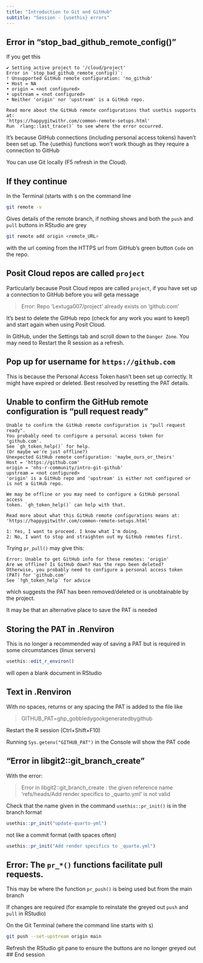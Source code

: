 ```yaml
---
title: "Introduction to Git and GitHub"
subtitle: "Session - {usethis} errors"
---
```


## Error in "stop_bad_github_remote_config()"

If you get this

```
✔ Setting active project to '/cloud/project'
Error in `stop_bad_github_remote_config()`:
! Unsupported GitHub remote configuration: 'no_github'
• Host = NA
• origin = <not configured>
• upstream = <not configured>
• Neither 'origin' nor 'upstream' is a GitHub repo.

Read more about the GitHub remote configurations that usethis supports at:
'https://happygitwithr.com/common-remote-setups.html'
Run `rlang::last_trace()` to see where the error occurred.
```

It's because GitHub connections (including personal access tokens) haven't been set up.
The {usethis} functions won't work though as they require a connection to GitHub

You can use Git locally (F5 refresh in the Cloud).

## If they continue

In the Terminal (starts with `$` on the command line

```bash
git remote -v
```

Gives details of the remote branch, if nothing shows and both the `push` and `pull` buttons in RStudio are grey

```bash
git remote add origin <remote_URL>
```

with the url coming from the HTTPS url from GitHub's green button `Code` on the repo.

## Posit Cloud repos are called `project`

Particularly because Posit Cloud repos are called `project`, if you have set up a connection to GitHub before you will geta message

> Error: Repo 'Lextuga007/project' already exists on 'github.com'

It's best to delete the GitHub repo (check for any work you want to keep!) and start again when using Posit Cloud.

In GitHub, under the Settings tab and scroll down to the `Danger Zone`.
You may need to Restart the R session as a refresh.

## Pop up for username for `https://github.com`

This is because the Personal Access Token hasn't been set up correctly.
It might have expired or deleted. 
Best resolved by resetting the PAT details.

## Unable to confirm the GitHub remote configuration is "pull request ready"

```
Unable to confirm the GitHub remote configuration is "pull request ready".
You probably need to configure a personal access token for 'github.com'.
See `gh_token_help()` for help.
(Or maybe we're just offline?)
Unexpected GitHub remote configuration: 'maybe_ours_or_theirs'
Host = 'https://github.com'
origin = 'nhs-r-community/intro-git-github'
upstream = <not configured>
'origin' is a GitHub repo and 'upstream' is either not configured or is not a GitHub repo.

We may be offline or you may need to configure a GitHub personal access
token. `gh_token_help()` can help with that.

Read more about what this GitHub remote configurations means at:
'https://happygitwithr.com/common-remote-setups.html'

1: Yes, I want to proceed. I know what I'm doing.
2: No, I want to stop and straighten out my GitHub remotes first.
```

Trying `pr_pull()` may give this:

```
Error: Unable to get GitHub info for these remotes: 'origin'
Are we offline? Is GitHub down? Has the repo been deleted?
Otherwise, you probably need to configure a personal access token (PAT) for 'github.com'
See `?gh_token_help` for advice
```

which suggests the PAT has been removed/deleted or is unobtainable by the project.

It may be that an alternative place to save the PAT is needed

## Storing the PAT in .Renviron

This is no longer a recommended way of saving a PAT but is required in some circumstances (linux servers)

```r
usethis::edit_r_environ()
```

will open a blank document in RStudio

## Text in .Renviron

With no spaces, returns or any spacing the PAT is added to the file like

> GITHUB_PAT=ghp_gobbledygookgeneratedbygithub

Restart the R session (Ctrl+Shift+F10)

Running `Sys.getenv("GITHUB_PAT")` in the Console will show the PAT code

## "Error in libgit2::git_branch_create"

With the error:

>Error in libgit2::git_branch_create : 
  the given reference name 'refs/heads/Add render specifics to _quarto.yml' is not valid

Check that the name given in the command `usethis::pr_init()` is in the branch format

```r
usethis::pr_init("update-quarto-yml")

```

not like a commit format (with spaces often)

```r
usethis::pr_init("Add render specifics to _quarto.yml")
```

## Error: The `pr_*()` functions facilitate pull requests.

This may be where the function `pr_push()` is being used but from the main branch

If changes are required (for example to reinstate the greyed out `push` and `pull` in RStudio)

On the Git Terminal (where the command line starts with `$`)

```bash
git push --set-upstream origin main
```

Refresh the RStudio git pane to ensure the buttons are no longer greyed out
## End session
